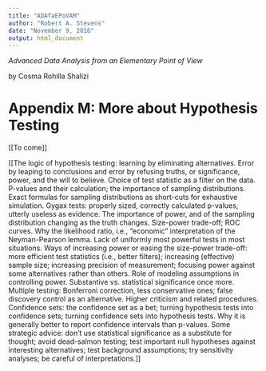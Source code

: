 ```yaml
---
title: "ADAfaEPoVAM"
author: "Robert A. Stevens"
date: "November 9, 2016"
output: html_document
---
```


*Advanced Data Analysis from an Elementary Point of View*

by Cosma Rohilla Shalizi

# Appendix M: More about Hypothesis Testing

[[To come]]

[[The logic of hypothesis testing: learning by eliminating alternatives. Error by leaping to conclusions and error by refusing truths, or significance, power, and the will to believe. Choice of test statistic as a filter on the data. P-values and their calculation; the importance of sampling distributions. Exact formulas for sampling distributions as short-cuts for exhaustive simulation. Gygax tests: properly sized, correctly calculated p-values, utterly useless as evidence. The importance of power, and of the sampling distribution changing as the truth changes. Size-power trade-off; ROC curves. Why the likelihood ratio, i.e., “economic” interpretation of the Neyman-Pearson lemma. Lack of uniformly most powerful tests in most situations. Ways of increasing power or easing the size-power trade-off: more efficient test statistics (i.e., better filters); increasing (effective) sample size; increasing precision of measurement; focusing power against some alternatives rather than others. Role of modeling assumptions in controlling power. Substantive vs. statistical significance once more. Multiple testing: Bonferroni correction, less conservative ones; false discovery control as an alternative. Higher criticism and related procedures. Confidence sets: the confidence set as a bet; turning hypothesis tests into confidence sets; turning confidence sets into hypothesis tests. Why it is generally better to report confidence intervals than p-values. Some strategic advice: don’t use statistical significance as a substitute for thought; avoid dead-salmon testing; test important null hypotheses against interesting alternatives; test background assumptions; try sensitivity analyses; be careful of interpretations.]]
